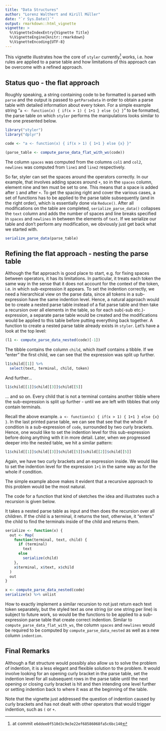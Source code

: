 ```yaml
---
title: "Data Structures"
author: "Lorenz Walthert and Kirill Müller"
date: "`r Sys.Date()`"
output: rmarkdown::html_vignette
vignette: >
  %\VignetteIndexEntry{Vignette Title}
  %\VignetteEngine{knitr::rmarkdown}
  %\VignetteEncoding{UTF-8}
---
```


This vignette illustrates how the core of `styler` currently^[at commit `e6ddee0f510d3c9e3e22ef68586068fa5c6bc140`] works, i.e. how
rules are applied to a parse table and how limitations of this approach can be 
overcome with a refined approach.

## Status quo - the flat approach

Roughly speaking, a string containing code to be formatted is parsed with `parse`
and the output is passed to `getParseData` in order to obtain a parse
table with detailed information about every token. For a simple example string
"`a <- function(x) { if(x > 1) { 1+1 } else {x} }`" to be formatted, the parse 
table on which `styler` performs the manipulations looks similar to the one 
presented below.

```r
library("styler")
library("dplyr")

code <- "a <- function(x) { if(x > 1) { 1+1 } else {x} }"

(parse_table <- compute_parse_data_flat_with_ws(code))
```
The column `spaces` was computed from the columns `col1` and `col2`, `newlines`
was computed from `line1` and `line2` respectively.

So far, styler can set the spaces around the operators correctly. In our example, 
that involves adding spaces around `+`, so in the `spaces` column, element nine
and ten must be set to one. This means that a space is added after `1` and after `+`. 
To get the spacing right and cover the various cases, a set of functions has to 
be applied to the parse table subsequently (and in the right order), 
which is essentially done via `Reduce()`. 
After all modifications on the table are completed, `serialize_parse_data()`
collapses the `text` column and adds the number of spaces and 
line breaks specified in `spaces` and `newlines` in between the elements of
`text`. If we serialize our table and don't perform any modification, we 
obviously just get back what we started with.
```r
serialize_parse_data(parse_table)
```

## Refining the flat approach - nesting the parse table

Although the flat approach is good place to start, e.g. for fixing spaces
between operators, it has its limitations. In particular, it treats each token 
the same way in the sense that it does not account for the context of the token, 
i.e. in which sub-expression it appears.
To set the indention correctly, we need a hierarchical view on the parse data, 
since all tokens in a sub-expression have the same indention level. Hence, 
a natural approach would be to create a nested parse table instead of a flat
parse table and then take a recursion over all elements in the table, so for 
each sub(-sub etc.)-expression, a separate parse table would be created and the 
modifications would be applied to this table before putting everything back 
together. A function to create a nested parse table already exists in `styler`.
Let's have a look at the top level:

```r
(l1 <- compute_parse_data_nested(code)[-1])

```

The tibble contains the column `child`, which itself contains a tibble. 
If we "enter"  the first child, we can see that the expression was split up 
further.

```r
l1$child[[1]] %>%
  select(text, terminal, child, token)
```

And further...
```r
l1$child[[1]]$child[[3]]$child[[5]]
```

... and so on. Every child that is not a terminal contains another tibble where 
the sub-expression is split up further - until we are left with tibbles that 
only contain terminals.


Recall the above example. `a <- function(x) { if(x > 1) { 1+1 } else {x} }`.
In the last printed parse table, we can see that see that the whole if condition
is a sub-expression of `code`, surrounded by two curly brackets. Hence, 
one would like to set the indention level for this sub-expression before 
doing anything with it in more detail. Later, when we progressed deeper into 
the nested table, we hit a similar pattern:

```r
l1$child[[1]]$child[[3]]$child[[5]]$child[[2]]$child[[5]]
```
Again, we have two curly brackets and an expression inside. We would like to 
set the indention level for the expression `1+1` in the same way as for the 
whole if condition.

The simple example above makes it evident that a recursive approach to this
problem would be the most natural.

The code for a function that kind of sketches the idea and illustrates such a 
recursion is given below.

It takes a nested parse table as input and then does the recursion over all 
children. If the child is a terminal, it returns the text, otherwise,
it "enters" the child to find the terminals inside of the child and returns them.

```r
serialize <- function(x) {
  out <- Map(
    function(terminal, text, child) {
      if (terminal)
        text
      else
        serialize(child)
    },
    x$terminal, x$text, x$child
  )
  out
}

x <- compute_parse_data_nested(code)
serialize(x) %>% unlist
```

How to exactly implement a similar recursion to not just return each text 
token separately, but 
the styled text as one string (or one string per line) is subject to future work, so would be the functions to be
applied to a sub-expression parse table that create correct indention. 
Similar to `compute_parse_data_flat_with_ws`, the column `spaces` and `newlines`
would be required to be computed by `compute_parse_data_nested` as well as a
new column `indention`. 


## Final Remarks

Although a flat structure would possibly also allow us to solve the problem of
indention, it is
a less elegant and flexible solution to the problem. It would involve looking 
for an opening curly bracket in the parse table, set the indention level for all
subsequent rows in the parse table until the next opening or closing curly 
bracket is hit and then intending one level further or setting indention back to 
where it was at the beginning of the table.

Note that the vignette just addressed the question of indention caused by
curly brackets and has not dealt with other operators that would trigger 
indention, such as `(` or `+`. 
